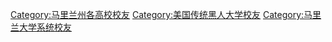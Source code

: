 [[Category:马里兰州各高校校友|Category:马里兰州各高校校友]]
[[Category:美国传统黑人大学校友|Category:美国传统黑人大学校友]]
[[Category:马里兰大学系统校友|Category:马里兰大学系统校友]]